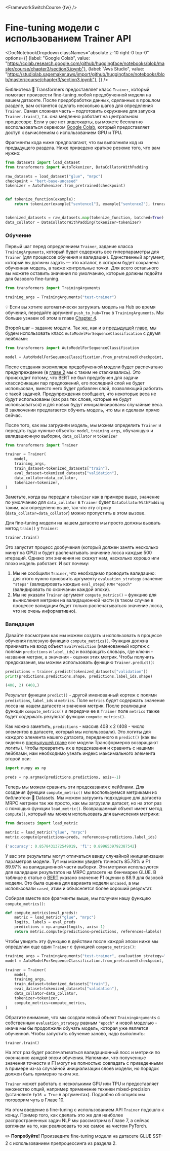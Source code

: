 <FrameworkSwitchCourse {fw} />

# Fine-tuning модели с использованием Trainer API

<DocNotebookDropdown
  classNames="absolute z-10 right-0 top-0"
  options={[
    {label: "Google Colab", value: "https://colab.research.google.com/github/huggingface/notebooks/blob/master/course/chapter3/section3.ipynb"},
    {label: "Aws Studio", value: "https://studiolab.sagemaker.aws/import/github/huggingface/notebooks/blob/master/course/chapter3/section3.ipynb"},
]} />

<Youtube id="nvBXf7s7vTI"/>

Библиотека 🤗 Transformers предоставляет класс `Trainer`, который помогает произвести fine-tuning любой предобученной модели на вашем датасете. После предобработки данных, сделанных в прошлом разделе, вам останется сделать несколько шагов для определения `Trainer`. Самая сложная часть – подготовить окружение для запуска `Trainer.train()`, т.к. она медленно работает на центральном процессоре. Если у вас нет видеокарты, вы можете бесплатно воспользоваться сервисом [Google Colab](https://colab.research.google.com/), который предоставляет доступ к вычислениям с использованием GPU и TPU.

Фрагменты кода ниже предполагают, что вы выполнили код из предыдущего раздела. Ниже приведено краткое резюме того, что вам нужно: 

```py
from datasets import load_dataset
from transformers import AutoTokenizer, DataCollatorWithPadding

raw_datasets = load_dataset("glue", "mrpc")
checkpoint = "bert-base-uncased"
tokenizer = AutoTokenizer.from_pretrained(checkpoint)


def tokenize_function(example):
    return tokenizer(example["sentence1"], example["sentence2"], truncation=True)


tokenized_datasets = raw_datasets.map(tokenize_function, batched=True)
data_collator = DataCollatorWithPadding(tokenizer=tokenizer)
```

### Обучение

Первый шаг перед определением `Trainer`, задание класса `TrainingArguments`, который будет содержать все гиперпараметры для `Trainer` (для процессов обучения и валидации). Единственный аргумент, который вы должны задать — это каталог, в котором будет сохранена обученная модель, а также контрольные точки. Для всего остального вы можете оставить значения по умолчанию, которые должны подойти для базового fine-tuning.


```py
from transformers import TrainingArguments

training_args = TrainingArguments("test-trainer")
```

<Tip>

💡 Если вы хотите автоматически загружать модель на Hub во время обучения, передайте аргумент `push_to_hub=True` в `TrainingArguments`. Мы больше узнаем об этом в главе [Chapter 4](/course/chapter4/3). 

</Tip>

Второй шаг – задание модели. Так же, как и в [предыдущей главе](/course/chapter2), мы будем использовать класс `AutoModelForSequenceClassification` с двумя лейблами: 

```py
from transformers import AutoModelForSequenceClassification

model = AutoModelForSequenceClassification.from_pretrained(checkpoint, num_labels=2)
```

После создания экземпляра предобученной модели будет распечатано предупреждение (в [главе 2](/course/chapter2) мы с таким не сталкивались). Это происходит потому, что BERT не был предобучен для задачи классификации пар предложений, его последний слой не будет использован, вместо него будет добавлен слой, позволяющий работать с такой задачей. Предупреждения сообщают, что некоторые веса не будут использованы (как раз тех слоев, которые не будут использоваться) и для новых будут инициализированы случайные веса. В заключении предлагается обучить модель, что мы и сделаем прямо сейчас. 

После того, как мы загрузили модель, мы можем определить `Trainer` и передать туда нужные объекты: `model`, `training_args`, обучающую и валидационную выборки, `data_collator` и `tokenizer`

```py
from transformers import Trainer

trainer = Trainer(
    model,
    training_args,
    train_dataset=tokenized_datasets["train"],
    eval_dataset=tokenized_datasets["validation"],
    data_collator=data_collator,
    tokenizer=tokenizer,
)
```

Заметьте, когда вы передали `tokenizer` как в примере выше, значение по умолчанию для `data_collator` в `Trainer` будет `DataCollatorWithPadding` таким, как определено выше, так что эту строку (`data_collator=data_collator`) можно пропустить в этом вызове.  

<!-- Note that when you pass the `tokenizer` as we did here, the default `data_collator` used by the `Trainer` will be a `DataCollatorWithPadding` as defined previously, so you can skip the line `data_collator=data_collator` in this call. It was still important to show you this part of the processing in section 2! -->

Для fine-tuning модели на нашем датасете мы просто должны вызвать метод `train()` у `Trainer`: 

```py
trainer.train()
```

Это запустит процесс дообучения (который должен занять несколько минут на GPU) и будет распечатывать значение лосса каждые 500 итераций. Однако эти значения не скажут нам, насколько хорошо или плохо модель работает. И вот почему: 

1. Мы не сообщили `Trainer`, что необходимо проводить валидацию: для этого нужно присвоить аргументу `evaluation_strategy` значение `"steps"` (валидировать каждые `eval_steps`) или `"epoch"` (валидировать по окончании каждой эпохи). 
2. Мы не указали `Trainer` аргумент `compute_metrics()` – функцию для вычисления метрики на валидационной части (в таком случае в процессе валидации будет только распечатываться значение лосса, что не очень информативно). 


### Валидация

Давайте посмотрим как мы можем создать и использовать в процессе обучения полезную функцию `compute_metrics()`. Функция должна принимать на вход объект `EvalPrediction` (именованный кортеж с полями `predictions` и  `label_ids`) и возвращать словарь, где ключи - названия метрик, а значения - оценки этих метрик. Чтобы получить предсказания, мы можем использовать функцию `Trainer.predict()`: 

```py
predictions = trainer.predict(tokenized_datasets["validation"])
print(predictions.predictions.shape, predictions.label_ids.shape)
```

```python out
(408, 2) (408,)
```

Результат функции `predict()` - другой именованный кортеж с полями `predictions`, `label_ids` и `metrics`. Поле `metrics` будет содержать значение лосса на нашем датасете и значения метрик. После реализации функции `compute_metrics()` и передачи ее в `Trainer` поле `metrics` также будет содержать результат функции `compute_metrics()`. 

Как можно заметить, `predictions` - массив 408 х 2 (408 - число элементов в датасете, который мы использовали). Это логиты для каждого элемента нашего датасета, переданного в `predict()` (как вы видели в [предыдущей главе](/course/chapter2) все модели Трансформеров возвращают логиты). Чтобы превратить их в предсказания и сравнить с нашими лейблами, нам необходимо узнать индекс максимального элемента второй оси: 

```py
import numpy as np

preds = np.argmax(predictions.predictions, axis=-1)
```

Теперь мы можем сравнить эти предсказания с лейблами. Для создания функции `compute_metric()` мы воспользуемся метриками из библиотеки 🤗 Datasets. Мы можем загрузить подходящие для датасета MRPC метрики так же просто, как мы загрузили датасет, но на этот раз с помощью функции `load_metric()`. Возвращаемый объект имеет метод `compute()`, который мы можем использовать для вычисления метрики: 

```py
from datasets import load_metric

metric = load_metric("glue", "mrpc")
metric.compute(predictions=preds, references=predictions.label_ids)
```

```python out
{'accuracy': 0.8578431372549019, 'f1': 0.8996539792387542}
```

У вас эти результаты могут отличаться ввиду случайной инициализации параметров модели. Тут мы можем увидеть точность 85.78% и F1 89.97% на валидационной части выборки. Эти метрики используются для валидации результатов на MRPC датасете на бенчмарке GLUE. В таблице в статье о [BERT](https://arxiv.org/pdf/1810.04805.pdf) указано значение F1 оценки в 88.9 для базовой модели. Это была оценка для варианта модели `uncased`, а мы использовали `cased`, этим и объясняется более хороший результат. 

Собирая вместе все фрагменты выше, мы получим нашу функцию `compute_metrics()`:

```py
def compute_metrics(eval_preds):
    metric = load_metric("glue", "mrpc")
    logits, labels = eval_preds
    predictions = np.argmax(logits, axis=-1)
    return metric.compute(predictions=predictions, references=labels)
```

Чтобы увидеть эту функцию в действии после каждой эпохи ниже мы определим еще один `Trainer` с функцией `compute_metrics()`: 

```py
training_args = TrainingArguments("test-trainer", evaluation_strategy="epoch")
model = AutoModelForSequenceClassification.from_pretrained(checkpoint, num_labels=2)

trainer = Trainer(
    model,
    training_args,
    train_dataset=tokenized_datasets["train"],
    eval_dataset=tokenized_datasets["validation"],
    data_collator=data_collator,
    tokenizer=tokenizer,
    compute_metrics=compute_metrics,
)
```

Обратите внимание, что мы создали новый объект `TrainingArguments` с собственным `evaluation_strategy` равным `"epoch"` и новой моделью - иначе мы бы продолжили обучать модель, которая уже является обученной. Чтобы запустить обучение заново, надо выполнить: 

```
trainer.train()
```

На этот раз будет распечатываться валидационный лосс и метрики по окончанию каждой эпохи обучения. Напомним, что полученные значения точности и F1 могут не полностью совпадать с приведенными в примере из-за случайной инициализации слоев модели, но порядок должен быть примерно таким же. 

`Trainer` может работать с несколькими GPU или TPU и предоставляет множество опций, например применение техники mixed-precision (установите `fp16 = True` в аргументах). Подробно об опциях мы поговорим чуть в Главе 10. 

На этом введение в fine-tuning с использованием API `Trainer` подошло к концу. Пример того, как сделать это же для наиболее распространенных задач  NLP мы рассмотрим в Главе 7, а сейчас взглянем на то, как реализовать то же самое на чистом PyTorch. 

<Tip>

✏️ **Попробуйте!** Произведите fine-tuning модели на датасете GLUE SST-2 с использованием препроцессинга из раздела 2.

</Tip>

